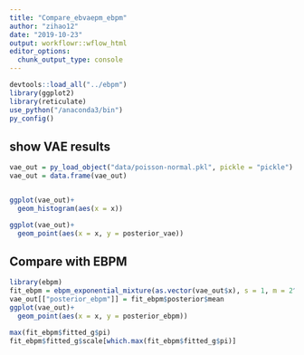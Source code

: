 ```yaml
---
title: "Compare_ebvaepm_ebpm"
author: "zihao12"
date: "2019-10-23"
output: workflowr::wflow_html
editor_options:
  chunk_output_type: console
---
```


```r
devtools::load_all("../ebpm")
library(ggplot2)
library(reticulate)
use_python("/anaconda3/bin")
py_config()

```

## show VAE results
```r
vae_out = py_load_object("data/poisson-normal.pkl", pickle = "pickle")
vae_out = data.frame(vae_out)


ggplot(vae_out)+
  geom_histogram(aes(x = x))

ggplot(vae_out)+
  geom_point(aes(x = x, y = posterior_vae))
```

## Compare with EBPM
```r
library(ebpm)
fit_ebpm = ebpm_exponential_mixture(as.vector(vae_out$x), s = 1, m = 2^0.25)
vae_out[["posterior_ebpm"]] = fit_ebpm$posterior$mean
ggplot(vae_out)+
  geom_point(aes(x = x, y = posterior_ebpm))
```


```r
max(fit_ebpm$fitted_g$pi)
fit_ebpm$fitted_g$scale[which.max(fit_ebpm$fitted_g$pi)]
```


